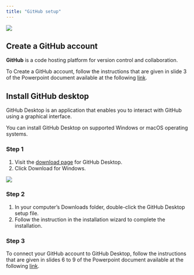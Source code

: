 ```yaml
---
title: "GitHub setup"
---
```


![](images/paste-081F7F03.png)

## Create a GitHub account {#sec-GitHub-account-creation}

**GitHub** is a code hosting platform for version control and collaboration.

To Create a GitHub account, follow the instructions that are given in slide 3 of the Powerpoint document available at the following [link](https://drive.switch.ch/index.php/s/1eFnksrX0UtjfZV).

## Install GitHub desktop {#sec-GitHub-Desktop-installation}

GitHub Desktop is an application that enables you to interact with GitHub using a graphical interface.

You can install GitHub Desktop on supported Windows or macOS operating systems.

::: panel-tabset
### Step 1

1. Visit the [download page](https://desktop.github.com/) for GitHub Desktop.
2. Click Download for Windows.

![](images/paste-465BAC3C.png)

### Step 2

1. In your computer's Downloads folder, double-click the GitHub Desktop setup file.
2. Follow the instruction in the installation wizard to complete the installation.

### Step 3

To connect your GitHub account to GitHub Desktop, follow the instructions that are given in slides 6 to 9 of the Powerpoint document available at the following [link](https://drive.switch.ch/index.php/s/1eFnksrX0UtjfZV).

:::
